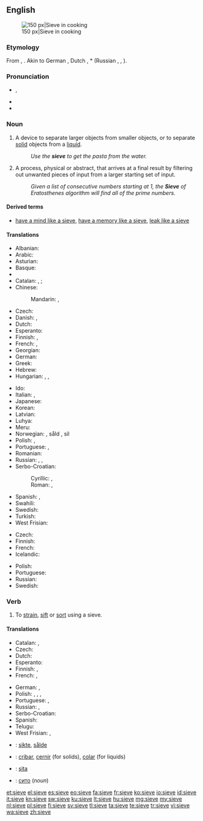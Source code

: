 ==English==
{{wikipedia}}
[[Image:Sieve.jpg|thumb|right|150 px|Sieve in cooking]]

===Etymology===
From {{etyl|ang}} {{term|sife|lang=ang}}, {{proto|Germanic|sibi}}. Akin to German {{term|Sieb|lang=de}}, Dutch {{term|zeef|lang=nl}}, {{etyl|sla|-}} *{{term||sito}} (Russian {{term|сито|lang=ru}}, {{term|сев|lang=ru}}, {{term|сеять|lang=ru}}).

===Pronunciation===
* {{IPA|/sɪv/}}, {{X-SAMPA|/sIv/}}
* {{audio|en-us-sieve.ogg|Audio (US)}}
* {{rhymes|ɪv}}

===Noun===
{{en-noun}}

# A device to separate larger objects from smaller objects, or to separate [[solid]] objects from a [[liquid]].
#: ''Use the '''sieve''' to get the pasta from the water.''
# A process, physical or abstract, that arrives at a final result by filtering out unwanted pieces of input from a larger starting set of input.
#: ''Given a list of consecutive numbers starting at 1, the '''Sieve''' of Eratosthenes algorithm will find all of the prime numbers.''

====Derived terms====
* [[have a mind like a sieve]], [[have a memory like a sieve]], [[leak like a sieve]]

====Translations====
{{trans-top|device to separate larger objects}}
* Albanian: {{t|sq|sitë|f}}
* Arabic: {{t|ar|غربال|m|tr=ghirbaal|sc=Arab}}
* Asturian: {{t|ast|peñera|f}}
* Basque: {{t|eu|bahe}}
* {{trreq|Bulgarian}}
* Catalan: {{qualifier|for solids}} {{t|ca|garbell|m}}, {{t|ca|sedàs|m}}; {{qualifier|for liquids}} {{t|ca|colador|m}}
* Chinese:
*: Mandarin: {{t-|cmn|篩子|sc=Hani}}, {{t-|cmn|筛子|tr=shāizi|sc=Hani}}
* Czech: {{t-|cs|síto|n}}
* Danish: {{t-|da|si|c}}, {{t|da|sigte|c}}
* Dutch: {{t+|nl|zeef|f}}
* Esperanto: {{t|eo|kribrilo}}
* Finnish: {{t-|fi|seula}}, {{t-|fi|siivilä}}
* French: {{t+|fr|tamis|m}}, {{t+|fr|passoire|m}}
* Georgian: {{t|ka|საცერი|tr=sac'eri|sc=Geor}}
* German: {{t+|de|Sieb|n}}
* Greek: {{t|el|κόσκινο|n|tr=kóskino}}
* Hebrew: {{t+|he|נפה|f}}
* Hungarian: {{t+|hu|szita}}, {{t-|hu|rosta}}, {{t+|hu|szűrő}}
{{trans-mid}}
* Ido: {{t|io|sivo}}
* Italian: {{t+|it|setaccio|m}}, {{t|it|scolino|m}}
* Japanese: {{t+|ja|ふるい|tr=furui}}
* Korean: {{t|ko|체|tr=che|sc=Kore}}
* Latvian: {{t|lv|siets|m}}
* Luhya: {{tø|luy|sichungi}}
* Meru: {{tø|mer|gichunki}}
* Norwegian: {{t|no|sikt|c}}, såld {{c}}, sil {{c}}
* Polish: {{t+|pl|sitko|n}}, {{t+|pl|sito|n}}
* Portuguese: {{t+|pt|peneira|f}}, {{t+|pt|coador|m}}
* Romanian: {{t|ro|sită|f}}
* Russian: {{t+|ru|решето|n|tr=rešetó|sc=Cyrl}}, {{t+|ru|сито|n|tr=síto|sc=Cyrl}}, {{t|ru|дуршлаг|m|sc=Cyrl|tr=duršlág}} {{qualifier|colander}}
* Serbo-Croatian:
*: Cyrillic: {{t|sh|сито|n|sc=Cyrl}}, {{t|sh|решето|n|sc=Cyrl}}
*: Roman: {{t|sh|sito|n}}, {{t|sh|rešeto|n}}
* Spanish: {{t|es|tamiz|m}} {{qualifier|for solids}}, {{t|es|colador|m}} {{qualifier|for liquids}}
* Swahili: {{t+|sw|kichujio|xs=Swahili}}
* Swedish: {{t-|sv|såll|n}}
* Turkish: {{t+|tr|süzgeç}}
* West Frisian: {{t|fy|souwe}}
{{trans-bottom}}

{{trans-top|process that filters out unwanted pieces of input}}
* Czech: {{t-|cs|síto|n}}
* Finnish: {{t-|fi|seulonta}}
* French: {{t+|fr|crible|m}}
* Icelandic: {{t|is|sáldur|n}}
{{trans-mid}}
* Polish: {{t|pl|odcedzanie}}
* Portuguese: {{t+|pt|crivo}}
* Russian: {{t|ru|просеивание|n|tr=proséivanije}}
* Swedish: {{t|sv|sållning|n}}
{{trans-bottom}}

===Verb===
{{en-verb|siev|ing}}

# To [[strain]], [[sift]] or [[sort]] using a sieve.

====Translations====
{{trans-top|to strain, sift or sort using a sieve}}
* Catalan: {{t+|ca|filtrar}}, {{t+|ca|colar}}
* Czech: {{t|cs|prosít}}
* Dutch: {{t+|nl|zeven}}
* Esperanto: {{t|eo|kribri}}
* Finnish: {{t-|fi|seuloa}}, {{t-|fi|siivilöidä}}
* French: {{t+|fr|tamiser}}, {{t+|fr|sasser}}
{{trans-mid}}
* German: {{t|de|sieben}}, {{t|de|durchsieben}}
* Polish: {{t|pl|przesiać}}, {{t|pl|przesiewać}}, {{t|pl|odcedzić}}, {{t|pl|cedzić}}
* Portuguese: {{t+|pt|coar}}, {{t+|pt|peneirar}}
* Russian: {{t|ru|просеивать|tr=proséivat'|sc=Cyrl}}, {{t|ru|отсеивать|tr=otséivat'|sc=Cyrl}}
* Serbo-Croatian: {{t|sh|prosijati}}
* Spanish: {{t+|es|colar}}
* Telugu: {{t|te|జల్లించు|tr=jallinchu}}
* West Frisian: {{t|fy|souje}}, {{t|fy|souwe}}
{{trans-bottom}}

{{checktrans-top}}
* {{ttbc|no}}: [[sikte]], [[sålde]]
* {{ttbc|es}}: [[cribar]], [[cernir]] (for solids), [[colar]] (for liquids)
* {{ttbc|ro}}: [[sita]]
* {{ttbc|bg}}: [[сито]] (''noun'')
{{trans-bottom}}

[[et:sieve]]
[[el:sieve]]
[[es:sieve]]
[[eo:sieve]]
[[fa:sieve]]
[[fr:sieve]]
[[ko:sieve]]
[[io:sieve]]
[[id:sieve]]
[[it:sieve]]
[[kn:sieve]]
[[sw:sieve]]
[[ku:sieve]]
[[lt:sieve]]
[[hu:sieve]]
[[mg:sieve]]
[[my:sieve]]
[[nl:sieve]]
[[pl:sieve]]
[[fi:sieve]]
[[sv:sieve]]
[[tl:sieve]]
[[ta:sieve]]
[[te:sieve]]
[[tr:sieve]]
[[vi:sieve]]
[[wa:sieve]]
[[zh:sieve]]